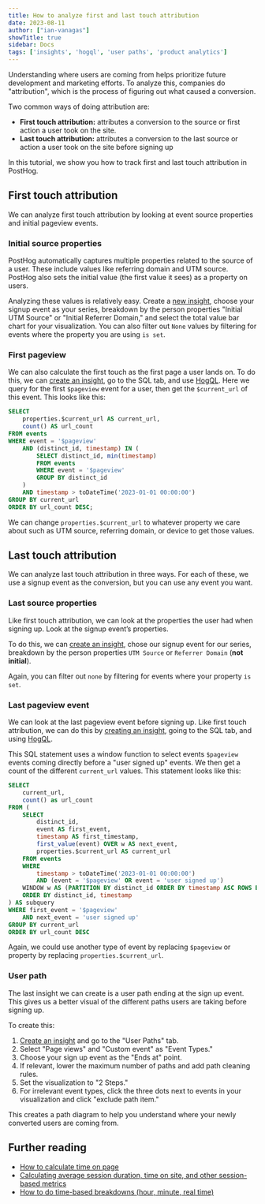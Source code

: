 ```yaml
---
title: How to analyze first and last touch attribution
date: 2023-08-11
author: ["ian-vanagas"]
showTitle: true
sidebar: Docs
tags: ['insights', 'hogql', 'user paths', 'product analytics']
---
```



Understanding where users are coming from helps prioritize future development and marketing efforts. To analyze this, companies do "attribution", which is the process of figuring out what caused a conversion. 

Two common ways of doing attribution are:

- **First touch attribution:** attributes a conversion to the source or first action a user took on the site.
- **Last touch attribution:** attributes a conversion to the last source or action a user took on the site before signing up

In this tutorial, we show you how to track first and last touch attribution in PostHog.

## First touch attribution

We can analyze first touch attribution by looking at event source properties and initial pageview events.

### Initial source properties

PostHog automatically captures multiple properties related to the source of a user. These include values like referring domain and UTM source. PostHog also sets the initial value (the first value it sees) as a property on users.

Analyzing these values is relatively easy. Create a [new insight](https://app.posthog.com/insights/new), choose your signup event as your series, breakdown by the person properties "Initial UTM Source" or "Initial Referrer Domain," and select the total value bar chart for your visualization. You can also filter out `None` values by filtering for events where the property you are using `is set`.

<ProductScreenshot
  imageLight={InitialLight} 
  imageDark={InitialDark} 
  alt="Initial properties"
  classes="rounded"
/>

### First pageview

We can also calculate the first touch as the first page a user lands on. To do this, we can [create an insight](https://app.posthog.com/insights/new), go to the SQL tab, and use [HogQL](/docs/hogql). Here we query for the first `$pageview` event for a user, then get the `$current_url` of this event. This looks like this:

```sql
SELECT 
    properties.$current_url AS current_url,
    count() AS url_count
FROM events
WHERE event = '$pageview'
    AND (distinct_id, timestamp) IN (
        SELECT distinct_id, min(timestamp)
        FROM events
        WHERE event = '$pageview'
        GROUP BY distinct_id
    )
    AND timestamp > toDateTime('2023-01-01 00:00:00')
GROUP BY current_url
ORDER BY url_count DESC;
```

We can change `properties.$current_url` to whatever property we care about such as UTM source, referring domain, or device to get those values.

## Last touch attribution

We can analyze last touch attribution in three ways. For each of these, we use a signup event as the conversion, but you can use any event you want. 

### Last source properties

Like first touch attribution, we can look at the properties the user had when signing up. Look at the signup event’s properties. 

To do this, we can [create an insight](https://app.posthog.com/insights/new), chose our signup event for our series, breakdown by the person properties `UTM Source` or `Referrer Domain` (**not initial**). 

Again, you can filter out `none` by filtering for events where your property `is set`.

<ProductScreenshot
  imageLight={ReferrerLight} 
  imageDark={ReferrerDark} 
  alt="Referrer property"
  classes="rounded"
/>

### Last pageview event

We can look at the last pageview event before signing up. Like first touch attribution, we can do this by [creating an insight](https://app.posthog.com/insights/new), going to the SQL tab, and using [HogQL](/docs/hogql). 

This SQL statement uses a window function to select events `$pageview` events coming directly before a "user signed up" events. We then get a count of the different `current_url` values. This statement looks like this:

```sql
SELECT
    current_url,
    count() as url_count
FROM (
    SELECT 
        distinct_id,
        event AS first_event,
        timestamp AS first_timestamp,
        first_value(event) OVER w AS next_event,
        properties.$current_url AS current_url
    FROM events
    WHERE 
        timestamp > toDateTime('2023-01-01 00:00:00') 
        AND (event = '$pageview' OR event = 'user signed up')
    WINDOW w AS (PARTITION BY distinct_id ORDER BY timestamp ASC ROWS BETWEEN 1 FOLLOWING AND 1 FOLLOWING)
    ORDER BY distinct_id, timestamp
) AS subquery
WHERE first_event = '$pageview'
    AND next_event = 'user signed up'
GROUP BY current_url
ORDER BY url_count DESC
```

Again, we could use another type of event by replacing `$pageview` or property by replacing `properties.$current_url`.

### User path

The last insight we can create is a user path ending at the sign up event. This gives us a better visual of the different paths users are taking before signing up.

To create this:

1. [Create an insight](https://app.posthog.com/insights/new) and go to the "User Paths" tab. 
2. Select "Page views" and "Custom event" as "Event Types."
3. Choose your sign up event as the "Ends at" point.
4. If relevant, lower the maximum number of paths and add path cleaning rules.
5. Set the visualization to "2 Steps."
6. For irrelevant event types, click the three dots next to events in your visualization and click "exclude path item."

This creates a path diagram to help you understand where your newly converted users are coming from.

<ProductScreenshot
  imageLight={PathLight} 
  imageDark={PathDark} 
  alt="User path"
  classes="rounded"
/>

## Further reading

- [How to calculate time on page](/tutorials/time-on-page)
- [Calculating average session duration, time on site, and other session-based metrics](/tutorials/session-metrics)
- [How to do time-based breakdowns (hour, minute, real time)](/tutorials/time-breakdowns)